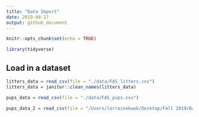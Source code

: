 ```yaml
---
title: "Data Import"
date: 2019-09-17
output: github_document
---
```


```r
knitr::opts_chunk$set(echo = TRUE)

library(tidyverse)
```

## Load in a dataset

```r
litters_data = read_csv(file = "./data/FAS_litters.csv")
litters_data = janitor::clean_names(litters_data)
```

```r
pups_data = read_csv(file = "./data/FAS_pups.csv")

pups_data_2 = read_csv(file = "/Users/lorrainekwok/Desktop/Fall 2019/Data Science/Session 5/data_wrangling_I/data/FAS_pups.csv")
```


